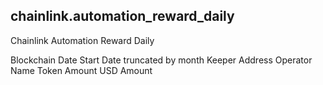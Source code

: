 ## chainlink.automation_reward_daily 
Chainlink Automation Reward Daily


<ParamField path="blockchain">
Blockchain
</ParamField>
<ParamField path="date_start">
Date Start
</ParamField>
<ParamField path="date_month">
Date truncated by month
</ParamField>
<ParamField path="keeper_address">
Keeper Address
</ParamField>
<ParamField path="operator_name">
Operator Name
</ParamField>
<ParamField path="token_amount">
Token Amount
</ParamField>
<ParamField path="usd_amount">
USD Amount
</ParamField>

